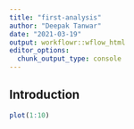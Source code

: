 ```yaml
---
title: "first-analysis"
author: "Deepak Tanwar"
date: "2021-03-19"
output: workflowr::wflow_html
editor_options:
  chunk_output_type: console
---
```


## Introduction

```r
plot(1:10)
```

